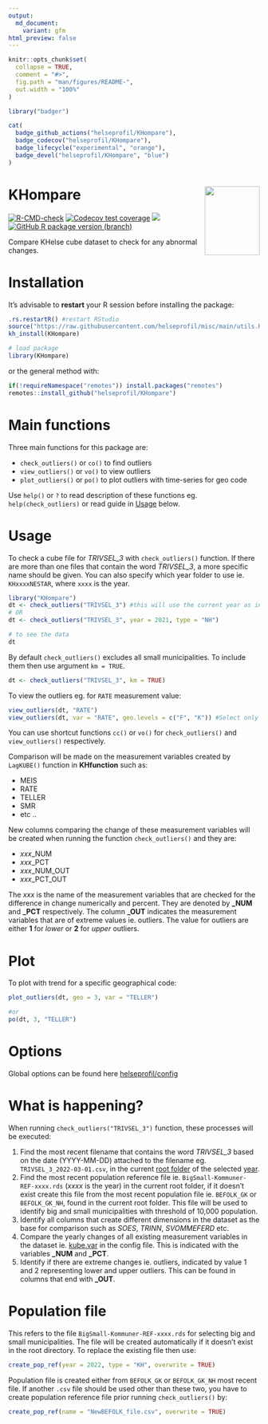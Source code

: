 ```yaml
---
output:
  md_document:
    variant: gfm
html_preview: false
---
```


```r
knitr::opts_chunk$set(
  collapse = TRUE,
  comment = "#>",
  fig.path = "man/figures/README-",
  out.width = "100%"
)
``` 

```r
library("badger")
```

```r
cat(
  badge_github_actions("helseprofil/KHompare"),
  badge_codecov("helseprofil/KHompare"),
  badge_lifecycle("experimental", "orange"),
  badge_devel("helseprofil/KHompare", "blue")
)
```

# KHompare <img src="man/figures/logo.png" align="right" width="110" height="138" />

<!-- badges: start -->

[![R-CMD-check](https://github.com/helseprofil/KHompare/workflows/R-CMD-check/badge.svg)](https://github.com/helseprofil/KHompare/actions)
[![Codecov test coverage](https://img.shields.io/codecov/c/github/helseprofil/KHompare?logo=codecov)](https://app.codecov.io/gh/helseprofil/KHompare?branch=main)
[![](https://img.shields.io/badge/lifecycle-experimental-orange.svg)](https://lifecycle.r-lib.org/articles/stages.html#experimental)
[![GitHub R package version (branch)](https://img.shields.io/github/r-package/v/helseprofil/KHompare/dev)](https://github.com/helseprofil/KHompare)
<!-- badges: end -->

Compare KHelse cube dataset to check for any abnormal changes.

# Installation

It's advisable to **restart** your R session before installing the package:

```r
.rs.restartR() #restart RStudio
source("https://raw.githubusercontent.com/helseprofil/misc/main/utils.R")
kh_install(KHompare)

# load package
library(KHompare)
```

or the general method with:

```r
if(!requireNamespace("remotes")) install.packages("remotes")
remotes::install_github("helseprofil/KHompare")
```

# Main functions

Three main functions for this package are:

- `check_outliers()` or `co()` to find outliers
- `view_outliers()` or `vo()` to view outliers
- `plot_outliers()` or `po()` to plot outliers with time-series for geo code 

Use `help()` or `?` to read description of these functions eg.
`help(check_outliers)` or read guide in [Usage](#usage) below.

# Usage{#usage}

To check a cube file for *TRIVSEL_3* with `check_outliers()` function. If there are
more than one files that contain the word *TRIVSEL_3*, a more specific name should
be given. You can also specify which year folder to use ie. `KHxxxxNESTAR`,
where `xxxx` is the year.

```r
library("KHompare")
dt <- check_outliers("TRIVSEL_3") #this will use the current year as in options("kh.year")
# OR
dt <- check_outliers("TRIVSEL_3", year = 2021, type = "NH")

# to see the data
dt
```

By default `check_outliers()` excludes all small municipalities. To include them then use argument `km = TRUE`.

```r
dt <- check_outliers("TRIVSEL_3", km = TRUE)
```

To view the outliers eg. for `RATE` measurement value:

```r
view_outliers(dt, "RATE")
view_outliers(dt, var = "RATE", geo.levels = c("F", "K")) #Select only Fylke and big Kommune
```

You can use shortcut functions `cc()` or `vo()` for `check_outliers()` and
`view_outliers()` respectively.

Comparison will be made on the measurement variables created by `LagKUBE()`
function in **KHfunction** such as:

- MEIS
- RATE
- TELLER
- SMR
- etc ..

New columns comparing the change of these measurement variables will be created
when running the function `check_outliers()` and they are:

- *xxx*_NUM
- *xxx*_PCT
- *xxx*_NUM_OUT
- *xxx*_PCT_OUT

The *xxx* is the name of the measurement variables that are checked for the
difference in change numerically and percent. They are denoted by **\_NUM** and
**\_PCT** respectively. The column **\_OUT** indicates the measurement variables
that are of extreme values ie. outliers. The value for outliers are either **1**
for *lower* or **2** for *upper* outliers.

# Plot 

To plot with trend for a specific geographical code:

```r
plot_outliers(dt, geo = 3, var = "TELLER")

#or
po(dt, 3, "TELLER")

```


# Options

Global options can be found here [helseprofil/config](https://github.com/helseprofil/config/blob/main/config-khompare.yml)

# What is happening?

When running `check_outliers("TRIVSEL_3")` function, these processes will be executed:

1. Find the most recent filename that contains the word *TRIVSEL_3* based on the
   date (YYYY-MM-DD) attached to the filename eg. `TRIVSEL_3_2022-03-01.csv`, in
   the current [root
   folder](https://github.com/helseprofil/config/blob/main/config-khompare.yml#L12)
   of the selected
   [year](https://github.com/helseprofil/config/blob/main/config-khompare.yml#L3).
2. Find the most recent population reference file ie.
   `BigSmall-Kommuner-REF-xxxx.rds` (*xxxx* is the year) in the current root
   folder, if it doesn't exist create this file from the most recent population
   file ie. `BEFOLK_GK` or `BEFOLK_GK_NH`, found in the current root folder.
   This file will be used to identify big and small municipalities with
   threshold of 10,000 population.
3. Identify all columns that create different dimensions in the dataset as the
   base for comparison such as *SOES*, *TRINN*, *SVOMMEFERD* etc.
4. Compare the yearly changes of all existing measurement variables in the
   dataset ie.
   [kube.var](https://github.com/helseprofil/config/blob/main/config-khompare.yml#L23)
   in the config file. This is indicated with the variables **\_NUM** and
   **\_PCT**.
5. Identify if there are extreme changes ie. outliers, indicated by value 1 and
   2 representing lower and upper outliers. This can be found in columns that
   end with **\_OUT**. 

# Population file 

This refers to the file `BigSmall-Kommuner-REF-xxxx.rds` for selecting big and
small municipalities. The file will be created automatically if it doesn't exist
in the root directory. To replace the existing file then use:

```r
create_pop_ref(year = 2022, type = "KH", overwrite = TRUE)
```

Population file is created either from `BEFOLK_GK` or `BEFOLK_GK_NH` most recent
file. If another `.csv` file should be used other than these two, you have to
create population reference file prior running `check_outliers()` by:

```r
create_pop_ref(name = "NewBEFOLK_file.csv", overwrite = TRUE)
```
